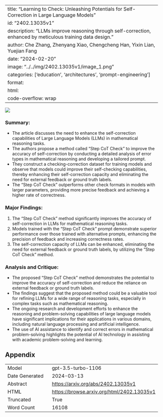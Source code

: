 
---
title: "Learning to Check: Unleashing Potentials for Self-Correction in Large Language Models"
id: "2402.13035v1"
description: "LLMs improve reasoning through self-correction, enhanced by meticulous training data design."
author: Che Zhang, Zhenyang Xiao, Chengcheng Han, Yixin Lian, Yuejian Fang
date: "2024-02-20"
image: "../../img/2402.13035v1/image_1.png"
categories: ['education', 'architectures', 'prompt-engineering']
format:
  html:
    code-overflow: wrap
---

![](../../img/2402.13035v1/image_1.png)

### Summary:
- The article discusses the need to enhance the self-correction capabilities of Large Language Models (LLMs) in mathematical reasoning tasks.
- The authors propose a method called "Step CoT Check" to improve the accuracy of self-correction by conducting a detailed analysis of error types in mathematical reasoning and developing a tailored prompt.
- They construct a checking-correction dataset for training models and observe that models could improve their self-checking capabilities, thereby enhancing their self-correction capacity and eliminating the need for external feedback or ground truth labels.
- The "Step CoT Check" outperforms other check formats in models with larger parameters, providing more precise feedback and achieving a higher rate of correctness.

### Major Findings:
1. The "Step CoT Check" method significantly improves the accuracy of self-correction in LLMs for mathematical reasoning tasks.
2. Models trained with the "Step CoT Check" prompt demonstrate superior performance over those trained with alternative prompts, enhancing the precision of feedback and increasing correctness rates.
3. The self-correction capacity of LLMs can be enhanced, eliminating the need for external feedback or ground truth labels, by utilizing the "Step CoT Check" method.

### Analysis and Critique:
- The proposed "Step CoT Check" method demonstrates the potential to improve the accuracy of self-correction and reduce the reliance on external feedback or ground truth labels.
- The findings suggest that the proposed method could be a valuable tool for refining LLMs for a wide range of reasoning tasks, especially in complex tasks such as mathematical reasoning.
- The ongoing research and development efforts to enhance the reasoning and problem-solving capabilities of large language models have significant implications for their applications in various domains, including natural language processing and artificial intelligence.
- The use of AI assistance to identify and correct errors in mathematical problem-solving highlights the potential of AI technology in assisting with academic problem-solving and learning.

## Appendix

|          |          |
|----------|----------|
| Model     | gpt-3.5-turbo-1106       |
| Date Generated     | 2024-03-13       |
| Abstract | [https://arxiv.org/abs/2402.13035v1](https://arxiv.org/abs/2402.13035v1)        |
| HTML     | [https://browse.arxiv.org/html/2402.13035v1](https://browse.arxiv.org/html/2402.13035v1)       |
| Truncated       | True       |
| Word Count       | 16108       |